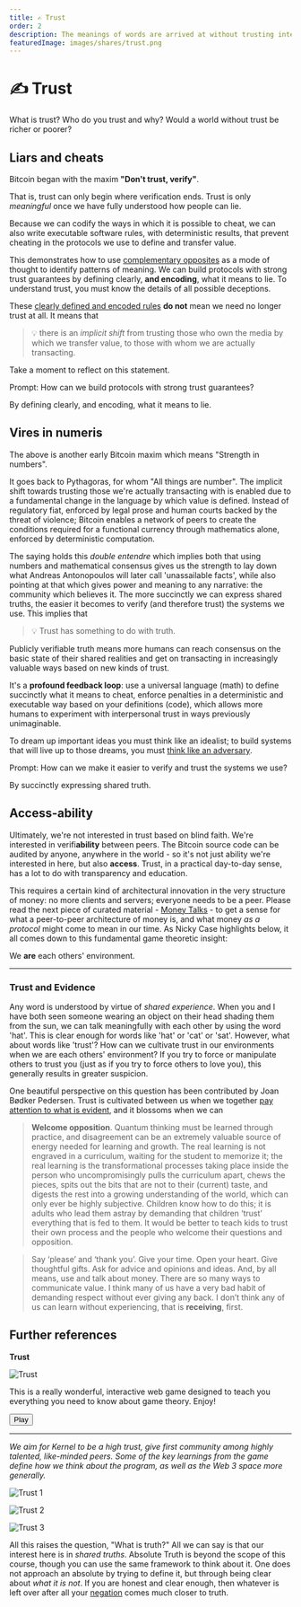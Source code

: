 ```yaml
---
title: ✍️ Trust
order: 2
description: The meanings of words are arrived at without trusting intermediaries. Blockchains instantiate this same phenomenon for any programmable transaction. We all know what 'love' signifies, but it takes real relationship to experience its deeper meaning. Exploring these kind of new 'trust spaces' is what Kernel is all about.
featuredImage: images/shares/trust.png
---
```


# ✍️ Trust

What is trust? Who do you trust and why? Would a world without trust be richer or poorer? 

<AudioPlayer src="https://kernel-audio.s3.amazonaws.com/M0E2+-+Trust.mp3"/>

## Liars and cheats

Bitcoin began with the maxim **"Don't trust, verify"**. 

That is, trust can only begin where verification ends. Trust is only *meaningful* once we have 
fully understood how people can lie. 

Because we can codify the ways in which it is possible to cheat, we can also write executable 
software rules, with deterministic results, that prevent cheating in the protocols we use to 
define and transfer value. 

This demonstrates how to use [complementary opposites](/learn/module-0/play-of-pattern) as a 
mode of thought to identify patterns of meaning. We can build protocols with strong trust 
guarantees by defining clearly, **and encoding**, what it means to lie. To understand trust, 
you must know the details of all possible deceptions.

These [clearly defined and encoded rules](https://github.com/jimmysong/programmingbitcoin/blob/master/ch07.asciidoc) **do not** mean we need no longer trust at all. It means that 

> 💡 there is an *implicit shift* from trusting those who own the media by which we transfer 
value, to those with whom we are actually transacting.

Take a moment to reflect on this statement.

<Flash>

<Card>

Prompt: How can we build protocols with strong trust guarantees?

By defining clearly, and encoding, what it means to lie.

</Card>

</Flash>

## Vires in numeris

The above is another early Bitcoin maxim which means "Strength in numbers". 

It goes back to Pythagoras, for whom "All things are number". The implicit shift towards 
trusting those we're actually transacting with is enabled due to a fundamental change in the 
language by which value is defined. Instead of regulatory fiat, enforced by legal prose and 
human courts backed by the threat of violence; Bitcoin enables a network of peers to create 
the conditions required for a functional currency through mathematics alone, enforced by 
deterministic computation.

The saying holds this _double entendre_ which implies both that using numbers and mathematical 
consensus gives us the strength to lay down what Andreas Antonopoulos will later call 
'unassailable facts', while also pointing at that which gives power and meaning to any narrative: 
the community which believes it. The more succinctly we can express shared truths, the easier 
it becomes to verify (and therefore trust) the systems we use. This implies that

> 💡 Trust has something to do with truth. 

Publicly verifiable truth means more humans can reach consensus on the basic state of their 
shared realities and get on transacting in increasingly valuable ways based on new kinds of 
trust. 

It's a **profound feedback loop**: use a universal language (math) to define succinctly what it 
means to cheat, enforce penalties in a deterministic and executable way based on your definitions 
(code), which allows more humans to experiment with interpersonal trust in ways previously 
unimaginable.

To dream up important ideas you must think like an idealist; to build systems that will live up 
to those dreams, you must [think like an adversary](https://theconvivialsociety.substack.com/p/the-questions-concerning-technology).

<Flash>

<Card>

Prompt: How can we make it easier to verify and trust the systems we use?

By succinctly expressing shared truth.

</Card>

</Flash>

## Access-ability

Ultimately, we're not interested in trust based on blind faith. We're interested in verifi**ability** between peers. The Bitcoin source code can be audited by anyone, anywhere in the world - so it's not just ability we're interested in here, but also **access**. Trust, in a practical day-to-day sense, has a lot to do with transparency and education. 

This requires a certain kind of architectural innovation in the very structure of money: no more clients and servers; everyone needs to be a peer. Please read the next piece of curated material - [Money Talks](/learn/module-0/money-language) - to get a sense for what a peer-to-peer architecture of money is, and what money _as a protocol_ might come to mean in our time. As Nicky Case highlights below, it all comes down to this fundamental game theoretic insight: 

<StatusBanner warning>

We **are** each others' environment.

</StatusBanner>

---

### Trust and Evidence

Any word is understood by virtue of _shared experience_. When you and I have both seen someone wearing an object on their head shading them from the sun, we can talk meaningfully with each other by using the word 'hat'. This is clear enough for words like 'hat' or 'cat' or 'sat'. However, what about words like 'trust'? How can we cultivate trust in our environments when we are each others' environment? If you try to force or manipulate others to trust you (just as if you try to force others to love you), this generally results in greater suspicion.

One beautiful perspective on this question has been contributed by Joan Bødker Pedersen. Trust is cultivated between us when we together [pay attention to what is evident](https://www.youtube.com/watch?v=KyVzykB35Ac), and it blossoms when we can

> **Welcome opposition**. Quantum thinking must be learned through practice, and disagreement can be an extremely valuable source of energy needed for learning and growth. The real learning is not engraved in a curriculum, waiting for the student to memorize it; the real learning is the transformational processes taking place inside the person who uncompromisingly pulls the curriculum apart, chews the pieces, spits out the bits that are not to their (current) taste, and digests the rest into a growing understanding of the world, which can only ever be highly subjective. Children know how to do this; it is adults who lead them astray by demanding that children ‘trust’ everything that is fed to them. It would be better to teach kids to trust their own process and the people who welcome their questions and opposition.

> Say ‘please’ and ‘thank you’. Give your time. Open your heart. Give thoughtful gifts. Ask for advice and opinions and ideas. And, by all means, use and talk about money. There are so many ways to communicate value. I think many of us have a very bad habit of demanding respect without ever giving any back. I don’t think any of us can learn without experiencing, that is **receiving**, first.

## Further references

<InfoBlock>

<Box>

**Trust**

![Trust](/images/mod0-img/trust.jpg)

This is a really wonderful, interactive web game designed to teach you everything you need to know about game theory. Enjoy!

<Aligner center>
<Button to="https://ncase.me/trust/">
    Play
</Button>
</Aligner>

</Box>

</InfoBlock>

---

*We aim for Kernel to be a high trust, give first community among highly talented, like-minded peers. Some of the key learnings from the game define how we think about the program, as well as the Web 3 space more generally.*

![Trust 1](/images/mod0-img/trust1.png)

![Trust 2](/images/mod0-img/trust2.png)

![Trust 3](/images/mod0-img/trust3.png)

All this raises the question, "What is truth?" All we can say is that our interest here is in *shared truths*. Absolute Truth is beyond the scope of this course, though you can use the same framework to think about it. One does not approach an absolute by trying to define it, but through being clear about *what it is not*. If you are honest and clear enough, then whatever is left over after all your [negation](https://openjournals.library.sydney.edu.au/index.php/SSR/article/viewFile/202/181) comes much closer to truth.